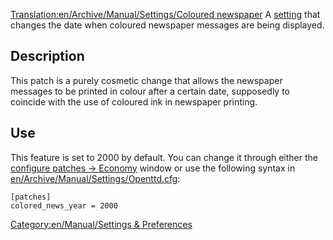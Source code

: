 [[Translation:en/Archive/Manual/Settings/Coloured newspaper]]
A [[en/Archive/Manual/Settings/Advanced Settings|setting]] that changes the date when coloured newspaper messages are being displayed.

== Description ==
This patch is a purely cosmetic change that allows the newspaper messages to be printed in colour after a certain date, supposedly to coincide with the use of coloured ink in newspaper printing.

== Use ==
This feature is set to 2000 by default. You can change it through either the [[en/Archive/Manual/Settings/Configuring patches/Economy|configure patches -> Economy]] window or use the following syntax in [[en/Archive/Manual/Settings/Openttd.cfg]]:
<pre>[patches]
colored_news_year = 2000</pre>


[[Category:en/Manual/Settings & Preferences]]